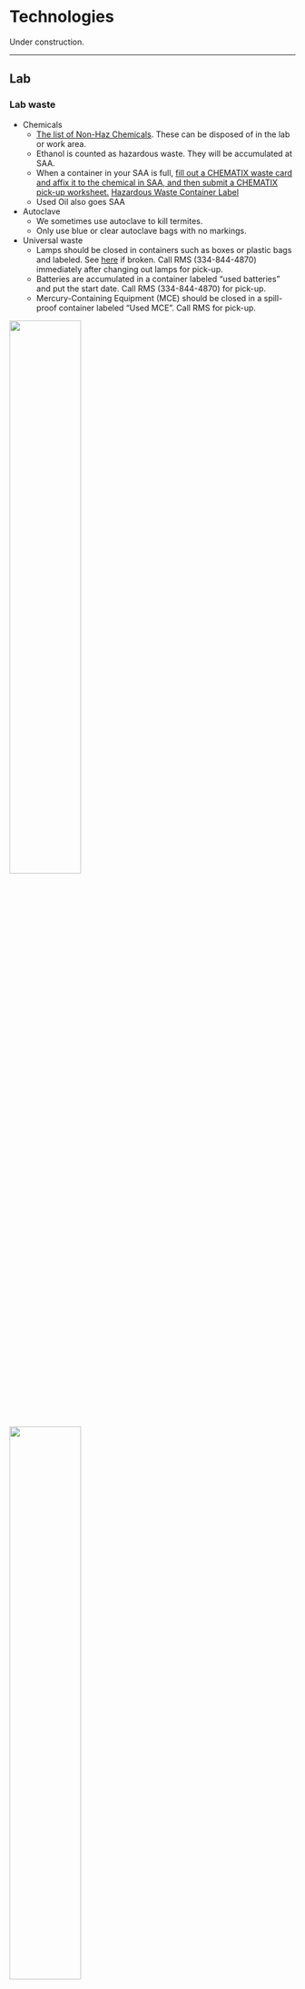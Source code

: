 # Technologies

Under construction.

----------

## Lab

### Lab waste

* Chemicals
  + [The list of Non-Haz Chemicals](https://cws.auburn.edu/shared/content/files/1308/nonhazlist.pdf). These can be disposed of in the lab or work area.
  + Ethanol is counted as hazardous waste. They will be accumulated at SAA.
  + When a container in your SAA is full, [fill out a CHEMATIX waste card and affix it to the chemical in  SAA, and then submit a CHEMATIX pick-up worksheet.](https://auburn.bioraft.com/training/Auburn/ManagingWaste_2020_Oct_14/scormcontent/assets/W3GMqscRVD1_Xqea_S9zliRC6HevCnupA-how-20-to-20-submit-20-waste-20-cards-20-in-20-chematix.pdf) [Hazardous Waste Container Label](https://cws.auburn.edu/shared/files?id=227&filename=SMALL%20HAZARDOUS%20WASTE%20CONTAINER%20LABEL%20(avery%205163).pdf)
  + Used Oil also goes SAA

* Autoclave
  + We sometimes use autoclave to kill termites.
  + Only use blue or clear autoclave bags with no markings.

* Universal waste
  + Lamps should be closed in containers such as boxes or plastic bags and labeled. See [here](https://cws.auburn.edu/shared/files?id=227&filename=EM-UsedHGLampGuidance.pdf) if broken. Call RMS (334-844-4870) immediately after changing out lamps for pick-up.
  + Batteries are accumulated in a container labeled "used batteries" and put the start date. Call RMS (334-844-4870) for pick-up. 
  + Mercury-Containing Equipment (MCE) should be closed in a spill-proof container labeled "Used MCE". Call RMS for pick-up. 

![](images/Lab-waste/lamp.jpg){width=50% height=50%} ![](images/Lab-waste/battery.png){width=50% height=50%}

* Electronics: call the [Waste Reduction and Recycling Department](http://auburn.edu/administration/facilities/organization/operations/campus-services/recycling/)

* Computer-related items: call [Surplus](https://ba.auburn.edu/)

* Glass
  + Broken glass should be stored in clearly marked cardboard boxes, plastic jugs, etc.
  + Lab personnel are responsible for taking broken glass to the trash.

----------

## Hardware


### Lab PCs

----------

### Raspberry Pi

Setup for timelasp imaging:

raspberry pi 4 ModelB 4GB RAM, camera module v2.1

setup of raspberry pi (download image file and use balenaEtcher) [ref](https://raspida.com/install-rasbian-balenaetcher)  
  
install RPi-Cam-Web-Interface [ref1](https://elinux.org/RPi-Cam-Web-Interface); [ref2](https://denor.jp/raspberry-pi%E3%81%A7%E6%98%A0%E5%83%8F%E3%82%92%E8%A6%8B%E3%81%AA%E3%81%8C%E3%82%89%E3%82%BF%E3%82%A4%E3%83%A0%E3%83%A9%E3%83%97%E3%82%B9%E6%92%AE%E5%BD%B1)
  
The Interface's screen resolution is determined by the video settings, but the resolution when taking photos can be set separately. Therefore, when taking photos, it is conveninent to set the video to 1 FPS and match its resolution to that of the photos.

----------

## Data managements

### Naming files

Here are some rules when you name files

* Use "YYMMDD" format when indicating date. This is useful when sorting.
  + 👍 : 240718_draft_termite_tunnel.docx
  + 👎 : 071824_draft_termite_tunnel.docx
* Never use " " to separate content. Use "_" instead.
  + 👍 : draft_termite_tunnel.docx
  + 👎 : draft termite tunnel.docx

----------

### Box

All the lab data, codes, and drafts are stored on Box. Install [Box Drive](https://auburn.app.box.com/) and make sure logging into your Box account and save files locally but within Box Drive (not elsewhere). Thus, your project files should look like:

* Box
  + Projects
    + mic_ner_tandem_run
      + draft
      + analysis

----------

### HDDs

----------

## Software

### Git and Github

Git is version control system, used for tracking code changes. Github is a web service using Git. These are very strong tools to work on coding. This Lab Manual and Lab Website are created and managed by Github.  

1. Install [Git](https://git-scm.com/downloads) on your PC.
2. Create a GitHub account [here](https://github.com/)
3. Install [GitHub Desktop](https://desktop.github.com/download/)

----------

### R and RStudio

Go to [R Project](http://www.r-project.org)
Go to [RStudio](http://www.rstudio.com)

----------

### Python

To install Python:

- Download the [Anaconda Distribution](https://www.anaconda.com/distribution/)

----------

### Video edit

- [ffmpeg](https://www.ffmpeg.org/)

### Tracking software

- [UMATracker](https://ymnk13.github.io/UMATracker/)
- [SLEAP](https://sleap.ai/)

### OpenCV

1. Install OpenCV (https://github.com/opencv/opencv/releases) (5M: 4.3.0 6/24/2020)
2. Copy a directory "opencv" to "C:"
3. Add  the following to Path   
  - C:\opencv\build\bin
  - C:\opencv\build\x64\vc15\bin
4. Create new environmental variable
  - name: OPENCV_DIR
  - variable: C:\opencv\build

### VPN


----------
## Writing

- Our paper will appear in [these journals](https://docs.google.com/spreadsheets/d/1tNzj1UMuvO9vShVRI0QanOSFvRSSd8Q5cm1ndOqWjYg/edit?gid=1450194090#gid=1450194090).
- Rating review process of each journal: [SciRev](https://scirev.org/)




